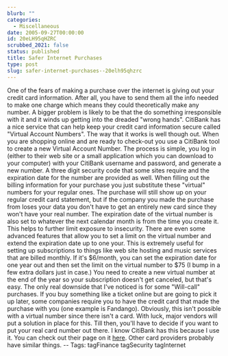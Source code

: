 ```yaml
---
blurb: ""
categories:
  - Miscellaneous
date: 2005-09-27T00:00:00
id: 20eLH95qHZRC
scrubbed_2021: false
status: published
title: Safer Internet Purchases
type: post
slug: safer-internet-purchases--20elh95qhzrc
---
```


One of the fears of making a purchase over the internet is giving
out your credit card information. After all, you have to send them
all the info needed to make one charge which means they could
theoretically make any number. A bigger problem is likely to be
that the do something irresponsible with it and it winds up getting
into the dreaded "wrong hands". CitiBank has a nice service that
can help keep your credit card information secure called "Virtual
Account Numbers". The way that it works is well though out. When
you are shopping online and are ready to check-out you use a
CitiBank tool to create a new Virtual Account Number. The process
is simple, you log in (either to their web site or a small
application which you can download to your computer) with your
CitiBank username and password, and generate a new number. A three
digit security code that some sites require and the expiration date
for the number are provided as well. When filling out the billing
information for your purchase you just substitute these "virtual"
numbers for your regular ones. The purchase will still show up on
your regular credit card statement, but if the company you made the
purchase from loses your data you don't have to get an entirely new
card since they won't have your real number. The expiration date of
the virtual number is also set to whatever the next calendar month
is from the time you create it. This helps to further limit
exposure to insecurity. There are even some advanced features that
allow you to set a limit on the virtual number and extend the
expiration date up to one your. This is extremely useful for
setting up subscriptions to things like web site hosting and music
services that are billed monthly. If it's $6/month, you can set the
expiration date for one year out and then set the limit on the
virtual number to $75 (I bump in a few extra dollars just in case.)
You need to create a new virtual number at the end of the year so
your subscription doesn't get canceled, but that's easy. The only
real downside that I've noticed is for some "Will-call" purchases.
If you buy something like a ticket online but are going to pick it
up later, some companies require you to have the credit card that
made the purchase with you (one example is Fandango). Obviously,
this isn't possible with a virtual number since there isn't a card.
With luck, major vendors will put a solution in place for this.
Till then, you'll have to decide if you want to put your real card
number out there. I know CitiBank has this because I use it. You
can check out their page on it
[here](http://www.citibank.com/us/cards/tour/cb/shp_van.htm). Other
card providers probably have similar things. -- Tags: tagFinance
tagSecurity tagInternet